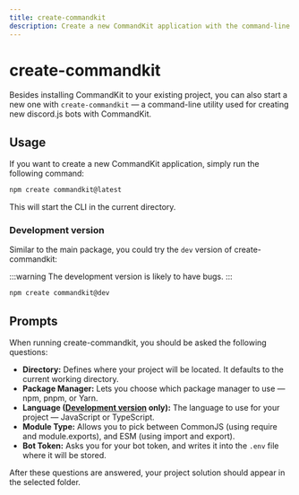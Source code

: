 ```yaml
---
title: create-commandkit
description: Create a new CommandKit application with the command-line utility.
---
```


# create-commandkit

Besides installing CommandKit to your existing project, you can also start a new one with `create-commandkit` — a command-line utility used for creating new discord.js bots with CommandKit.

## Usage

If you want to create a new CommandKit application, simply run the following command:

```bash
npm create commandkit@latest
```

This will start the CLI in the current directory.

### Development version

Similar to the main package, you could try the `dev` version of create-commandkit:

:::warning
The development version is likely to have bugs.
:::

```bash
npm create commandkit@dev
```

## Prompts

When running create-commandkit, you should be asked the following questions:

- **Directory:** Defines where your project will be located. It defaults to the current working directory.
- **Package Manager:** Lets you choose which package manager to use — npm, pnpm, or Yarn.
- **Language ([Development version](#development-version) only):** The language to use for your project — JavaScript or TypeScript.
- **Module Type:** Allows you to pick between CommonJS (using require and module.exports), and ESM (using import and export).
- **Bot Token:** Asks you for your bot token, and writes it into the `.env` file where it will be stored.

After these questions are answered, your project solution should appear in the selected folder.
